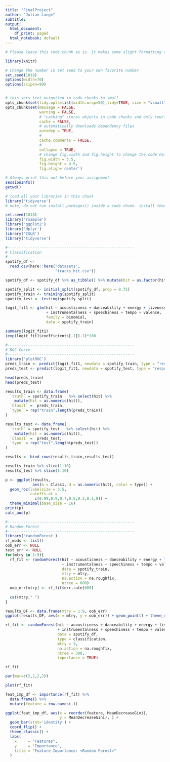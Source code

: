 ---
title: "FinalProject"
author: "Julian Lange"
subtitle:
output:
  html_document:
    df_print: paged
  html_notebook: default
---

```{r setup, include=FALSE}

# Please leave this code chunk as is. It makes some slight formatting changes to alter the output to be more aesthetically pleasing. 

library(knitr)

# Change the number in set seed to your own favorite number
set.seed(1818)
options(width=70)
options(scipen=99)


# this sets text outputted in code chunks to small
opts_chunk$set(tidy.opts=list(width.wrap=50),tidy=TRUE, size = "vsmall")  
opts_chunk$set(message = FALSE,                                          
               warning = FALSE,
               # "caching" stores objects in code chunks and only rewrites if you change things
               cache = FALSE,                               
               # automatically downloads dependency files
               autodep = TRUE,
               # 
               cache.comments = FALSE,
               # 
               collapse = TRUE,
               # change fig.width and fig.height to change the code height and width by default
               fig.width = 5.5,  
               fig.height = 4.5,
               fig.align='center')


```

```{r setup-2}

# Always print this out before your assignment
sessionInfo()
getwd()

```


```{r setup-3}

# load all your libraries in this chunk 
library('tidyverse')
# note, do not run install.packages() inside a code chunk. install them in the console outside of a code chunk. 

```
```{r}
set.seed(1818)
library('rsample')
library('ggplot2')
library('dplyr')
library('ISLR')
library('tidyverse')
```

```{r}
#--------------------------------------------------------
# Classification
#--------------------------------------------------------
spotify_df <- 
  read.csv(here::here("datasets",
                      "tracks_hit.csv"))

spotify_df <- spotify_df %>% as_tibble() %>% mutate(hit = as.factor(hit))

spotify_split <- initial_split(spotify_df, prop = 0.75)
spotify_train <- training(spotify_split)
spotify_test <- testing(spotify_split)

logit_fit1 <- glm(hit ~ acousticness + danceability + energy + liveness + loudness
                  + instrumentalness + speechiness + tempo + valence,
                  family = binomial,
                  data = spotify_train)

summary(logit_fit1)
(exp(logit_fit1$coefficients[-1])-1)*100
```

```{r}
#--------------------------------------------------------
# ROC Curve
#--------------------------------------------------------
library('plotROC')
preds_train <- predict(logit_fit1, newdata = spotify_train, type = "response")
preds_test <- predict(logit_fit1, newdata = spotify_test, type = "response")

head(preds_train)
head(preds_test)

results_train <- data.frame(
  `truth` = spotify_train   %>% select(hit) %>% 
    mutate(hit = as.numeric(hit)),
  `Class1` =  preds_train,
  `type` = rep("train",length(preds_train))
)

results_test <- data.frame(
  `truth` = spotify_test   %>% select(hit) %>% 
    mutate(hit = as.numeric(hit)),
  `Class1` =  preds_test,
  `type` = rep("test",length(preds_test))
)

results <- bind_rows(results_train,results_test)

results_train %>% slice(1:10)
results_test %>% slice(1:10)

```

```{r}
p <- ggplot(results, 
            aes(m = Class1, d = as.numeric(hit), color = type)) + 
  geom_roc(labelsize = 3.5, 
           cutoffs.at = 
             c(0.99,0.9,0.7,0.5,0.3,0.1,0)) +
  theme_minimal(base_size = 16)
print(p)
calc_auc(p)
```

```{r}
#--------------------------------------------------------
# Random Forest
#--------------------------------------------------------
library('randomForest')
rf_mods <- list()
oob_err <- NULL
test_err <- NULL
for(mtry in 1:9){
  rf_fit <- randomForest(hit ~ acousticness + danceability + energy + liveness + loudness
                         + instrumentalness + speechiness + tempo + valence,
                         data = spotify_train,
                         mtry = mtry,
                         na.action = na.roughfix,
                         ntree = 600)
  oob_err[mtry] <- rf_fit$err.rate[600]
  
  cat(mtry," ")
}

results_DF <- data.frame(mtry = 1:9, oob_err)
ggplot(results_DF, aes(x = mtry, y = oob_err)) + geom_point() + theme_minimal()

```

```{r}
rf_fit <- randomForest(hit ~ acousticness + danceability + energy + liveness + loudness
                       + instrumentalness + speechiness + tempo + valence, 
                       data = spotify_df,
                       type = classification,
                       mtry = 3,
                       na.action = na.roughfix,
                       ntree = 300, 
                       importance = TRUE)

rf_fit

par(mar=c(2,2,2,2))

plot(rf_fit)

```

```{r}
feat_imp_df <- importance(rf_fit) %>% 
  data.frame() %>% 
  mutate(feature = row.names(.)) 

ggplot(feat_imp_df, aes(x = reorder(feature, MeanDecreaseGini), 
                        y = MeanDecreaseGini), ) +
  geom_bar(stat='identity') +
  coord_flip() +
  theme_classic() +
  labs(
    x     = "Features",
    y     = "Importance",
    title = "Feature Importance: <Random Forest>"
  )
```
